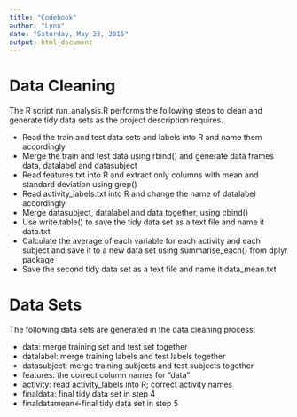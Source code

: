 ```yaml
---
title: "Codebook"
author: "Lynn"
date: "Saturday, May 23, 2015"
output: html_document
---
```


# Data Cleaning

The R script run_analysis.R performs the following steps to clean and generate tidy data sets as the project description requires.

* Read the train and test data sets and labels into R and name them accordingly
* Merge the train and test data using rbind() and generate data frames data, datalabel and datasubject
* Read features.txt into R and extract only columns with mean and standard deviation using grep()
* Read activity_labels.txt into R and change the name of datalabel accordingly
* Merge datasubject, datalabel and data together, using cbind()
* Use write.table() to save the tidy data set as a text file and name it data.txt
* Calculate the average of each variable for each activity and each subject and save it to a new data set using summarise_each() from dplyr package
* Save the second tidy data set as a text file and name it data_mean.txt

# Data Sets

The following data sets are generated in the data cleaning process:

* data: merge training set and test set together
* datalabel: merge training labels and test labels together
* datasubject: merge training subjects and test subjects together
* features: the correct column names for "data"
* activity: read activity_labels into R; correct activity names
* finaldata: final tidy data set in step 4
* finaldatamean<-final tidy data set in step 5
